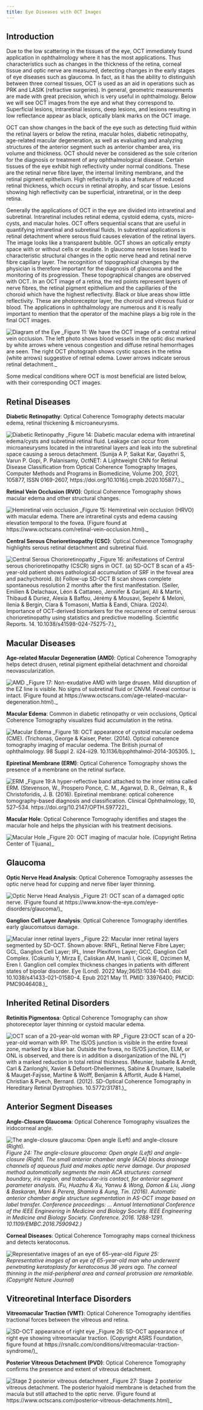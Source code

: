 ```yaml
---
title: Eye Diseases with OCT Images
---
```


## Introduction

Due to the low scattering in the tissues of the eye, OCT immediately found application in ophthalmology where it has the most applications. Thus characteristics such as changes in the thickness of the retina, corneal tissue and optic nerve are measured, detecting changes in the early stages of eye diseases such as glaucoma. In fact, as it has the ability to distinguish between three corneal tissues, OCT is used as an aid in operations such as PRK and LASIK (refractive surgeries). In general, geometric measurements are made with great precision, which is very useful in ophthalmology. Below we will see OCT images from the eye and what they correspond to. Superficial lesions, intraretinal lesions, deep lesions, and lesions resulting in low reflectance appear as black, optically blank marks on the OCT image.

OCT can show changes in the back of the eye such as detecting fluid within the retinal layers or below the retina, macular holes, diabetic retinopathy, age-related macular degeneration, as well as evaluating and analyzing structures of the anterior segment such as anterior chamber area, iris volume and thickness. OCT should never be considered as the sole criterion for the diagnosis or treatment of any ophthalmological disease. Certain tissues of the eye exhibit high reflectivity under normal conditions. These are the retinal nerve fibre layer, the internal limiting membrane, and the retinal pigment epithelium. High reflectivity is also a feature of reduced retinal thickness, which occurs in retinal atrophy, and scar tissue. Lesions showing high reflectivity can be superficial, intraretinal, or in the deep retina.

Generally the applications of OCT in the eye are divided into intraretinal and subretinal. Intraretinal includes retinal edema, cystoid edema, cysts, micro-cysts, and macular holes. OCT offers sequential scans that are useful in quantifying intraretinal and subretinal fluids. In subretinal applications is retinal detachment where serous fluid causes elevation of the retinal layers. The image looks like a transparent bubble. OCT shows an optically empty space with or without cells or exudate. In glaucoma nerve losses lead to characteristic structural changes in the optic nerve head and retinal nerve fibre capillary layer. The recognition of topographical changes by the physician is therefore important for the diagnosis of glaucoma and the monitoring of its progression. These topographical changes are observed with OCT. In an OCT image of a retina, the red points represent layers of nerve fibres, the retinal pigment epithelium and the capillaries of the choroid which have the highest reflectivity. Black or blue areas show little reflectivity. These are photoreceptor layer, the choroid and vitreous fluid or blood. The applications in ophthalmology are numerous and it is really important to mention that the operator of the machine plays a big role in the final OCT images.

<img alt='Diagram of the Eye' src='/figures/11.png' />
_Figure 11: We have the OCT image of a central retinal vein occlusion. The left photo
shows blood vessels in the optic disc marked by white arrows where venous congestion
and diffuse retinal hemorrhages are seen. The right OCT photograph shows cystic spaces
in the retina (white arrows) suggestive of retinal edema. Lower arrows indicate serous
retinal detachment._

Some medical conditions where OCT is most beneficial are listed below, with their corresponding OCT images.

## Retinal Diseases

**Diabetic Retinopathy**: Optical Coherence Tomography detects macular edema, retinal thickening & microaneurysms.

<img alt='Diabetic Retinopathy' src='/figures/14.png' />
_Figure 14: Diabetic macular edema with intraretinal edema/cysts and subretinal retinal
fluid. Leakage can occur from microaneurysms located in the intraretinal layers and
leak into the subretinal space causing a serous detachment. (Sunija A P, Saikat Kar,
Gayathri S, Varun P. Gopi, P. Palanisamy, OctNET: A Lightweight CNN for Retinal Disease
Classification from Optical Coherence Tomography Images, Computer Methods and Programs
in Biomedicine, Volume 200, 2021, 105877, ISSN 0169-2607, https://doi.org/10.1016/j.cmpb.2020.105877.)._

**Retinal Vein Occlusion (RVO)**: Optical Coherence Tomography shows macular edema and other structural changes.

<img alt='Hemiretinal vein occlusion' src='/figures/15.png' />
_Figure 15: Hemiretinal vein occlusion (HRVO) with macular edema. There are intraretinal
cysts and edema causing elevation temporal to the fovea. (Figure found at https://www.octscans.com/retinal-vein-occlusion.html)._

**Central Serous Chorioretinopathy (CSC)**: Optical Coherence Tomography highlights serous retinal detachment and subretinal fluid.

<img alt='Central Serous Chorioretinopathy' src='/figures/16.png' />
_Figure 16: anifestations of Central serous chorioretinopathy (CSCR) signs in OCT.
(a) SD-OCT B scan of a 45-year-old patient shows pathological accumulation of SRF
in the foveal area and pachychoroid. (b) Follow-up SD-OCT B scan shows complete spontaneous
resolution 2 months after the first manifestation. (Seiler, Emilien & Delachaux,
Léon & Cattaneo, Jennifer & Garjani, Ali & Martin, Thibaud & Duriez, Alexia & Baffou,
Jérémy & Mousavi, Sepehr & Meloni, Ilenia & Bergin, Ciara & Tomasoni, Mattia & Eandi,
Chiara. (2024). Importance of OCT-derived biomarkers for the recurrence of central
serous chorioretinopathy using statistics and predictive modelling. Scientific Reports.
14. 10.1038/s41598-024-75275-7.)_

## Macular Diseases

**Age-related Macular Degeneration (AMD)**: Optical Coherence Tomography helps detect drusen, retinal pigment epithelial detachment and choroidal neovascularization.

<img alt='AMD' src='/figures/17.png' />
_Figure 17: Non-exudative AMD with large drusen. Mild disruption of the EZ line is
visible. No signs of subretinal fluid or CNVM. Foveal contour is intact. (Figure
found at https://www.octscans.com/age-related-macular-degeneration.html)._

**Macular Edema**: Common in diabetic retinopathy or vein occlusions, Optical Coherence Tomography visualizes fluid accumulation in the retina.

<img alt='Macular Edema' src='/figures/18.png' />
_Figure 18: OCT appearance of cystoid macular oedema (CME). (Trichonas, George &
Kaiser, Peter. (2014). Optical coherence tomography imaging of macular oedema. The
British journal of ophthalmology. 98 Suppl 2. ii24-ii29. 10.1136/bjophthalmol-2014-305305.
)_

**Epiretinal Membrane (ERM)**: Optical Coherence Tomography shows the presence of a membrane on the retinal surface.

<img alt='ERM' src='/figures/19.png' />
_Figure 19:A hyper-reflective band attached to the inner retina called ERM. (Stevenson,
W., Prospero Ponce, C. M., Agarwal, D. R., Gelman, R., & Christoforidis, J. B. (2016).
Epiretinal membrane: optical coherence tomography-based diagnosis and classification. Clinical
Ophthalmology, 10, 527–534. https://doi.org/10.2147/OPTH.S97722)_

**Macular Hole**: Optical Coherence Tomography identifies and stages the macular hole and helps the physician with his treatment decisions.

<img alt='Macular Hole' src='/figures/20.png' />
_Figure 20: OCT imaging of macular hole. (Copyright Retina Center of Tijuana)_

## Glaucoma

**Optic Nerve Head Analysis**: Optical Coherence Tomography assesses the optic nerve head for cupping and nerve fiber layer thinning.

<img alt='Optic Nerve Head Analysis' src='/figures/21.png' />
_Figure 21: OCT scan of a damaged optic nerve. (Figure found at https://www.know-the-eye.com/eye-disorders/glaucoma/)_

**Ganglion Cell Layer Analysis**: Optical Coherence Tomography identifies early glaucomatous damage.

<img alt='Macular inner retinal layers' src='/figures/22.png' />
_Figure 22: Macular inner retinal layers segmented by SD-OCT. Shown above: RNFL,
Retinal Nerve Fibre Layer; GCL, Ganglion Cell Layer; IPL, Inner Plexiform Layer;
GCC, Ganglion Cell Complex. (Cokunlu Y, Mirza E, Caliskan AM, Inanli I, Cicek IE,
Ozcimen M, Eren I. Ganglion cell complex thickness changes in patients with different
states of bipolar disorder. Eye (Lond). 2022 May;36(5):1034-1041. doi: 10.1038/s41433-021-01580-4.
Epub 2021 May 11. PMID: 33976400; PMCID: PMC9046408.)_

## Inherited Retinal Disorders

**Retinitis Pigmentosa**: Optical Coherence Tomography can show photoreceptor layer thinning or cystoid macular edema.

<img alt='OCT scan of a 20-year-old woman with RP' src='/figures/23.png' />
_Figure 23:OCT scan of a 20-year-old woman with RP. The IS/OS junction is visible
in the entire foveal zone, marked by a blue bar. Outside the fovea, no IS/OS junction,
ELM, or ONL is observed, and there is in addition a disorganization of the INL (*)
with a marked reduction in total retinal thickness. (Meunier, Isabelle & Arndt, Carl
& Zanlonghi, Xavier & Defoort-Dhellemmes, Sabine & Drumare, Isabelle & Mauget-Faÿsse,
Martine & Wolff, Benjamin & Affortit, Aude & Hamel, Christian & Puech, Bernard. (2012).
SD-Optical Coherence Tomography in Hereditary Retinal Dystrophies. 10.5772/31781.)_

## Anterior Segment Diseases

**Angle-Closure Glaucoma**: Optical Coherence Tomography visualizes the iridocorneal angle.

<img
  alt='The angle-closure glaucoma: Open angle (Left) and angle-closure (Right).'
  src='/figures/24.png'
/>
_Figure 24: The angle-closure glaucoma: Open angle (Left) and angle-closure (Right).
The small anterior chamber angle (ACA) blocks drainage channels of aqueous fluid
and makes optic nerve damage. Our proposed method automatically segments the main
ACA structures: corneal boundary, iris region, and trabecular-iris contact, for anterior
segment parameter analysis. (Fu, Huazhu & Xu, Yanwu & Wong, Damon & Liu, Jiang &
Baskaran, Mani & Perera, Shamira & Aung, Tin. (2016). Automatic anterior chamber
angle structure segmentation in AS-OCT image based on label transfer. Conference
proceedings: ... Annual International Conference of the IEEE Engineering in Medicine
and Biology Society. IEEE Engineering in Medicine and Biology Society. Conference.
2016. 1288-1291. 10.1109/EMBC.2016.7590942.)_

**Corneal Diseases**: Optical Coherence Tomography maps corneal thickness and detects keratoconus.

<img
  alt='Representative images of an eye of 65-year-old'
  src='/figures/25.png'
/>
_Figure 25: Representative images of an eye of 65-year-old man who underwent penetrating
keratoplasty for keratoconus 36 years ago. The corneal thinning in the mid-peripheral
area and corneal protrusion are remarkable. (Copyright Nature Journal)_

## Vitreoretinal Interface Disorders

**Vitreomacular Traction (VMT)**: Optical Coherence Tomography identifies tractional forces between the vitreous and retina.

<img alt=' SD-OCT appearance of right eye' src='/figures/26.png' />
_Figure 26: SD-OCT appearance of right eye showing vitreomacular traction. (Copyright
ASRS Foundation, figure found at https://rsnallc.com/conditions/vitreomacular-traction-syndrome/)_

**Posterior Vitreous Detachment (PVD)**: Optical Coherence Tomography confirms the presence and extent of vitreous detachment.

<img alt='Stage 2 posterior vitreous detachment' src='/figures/27.png' />
_Figure 27: Stage 2 posterior vitreous detachment. The posterior hyaloid membrane
is detached from the macula but still attached to the optic nerve. (Figure found
at https://www.octscans.com/posterior-vitreous-detachments.html)_
